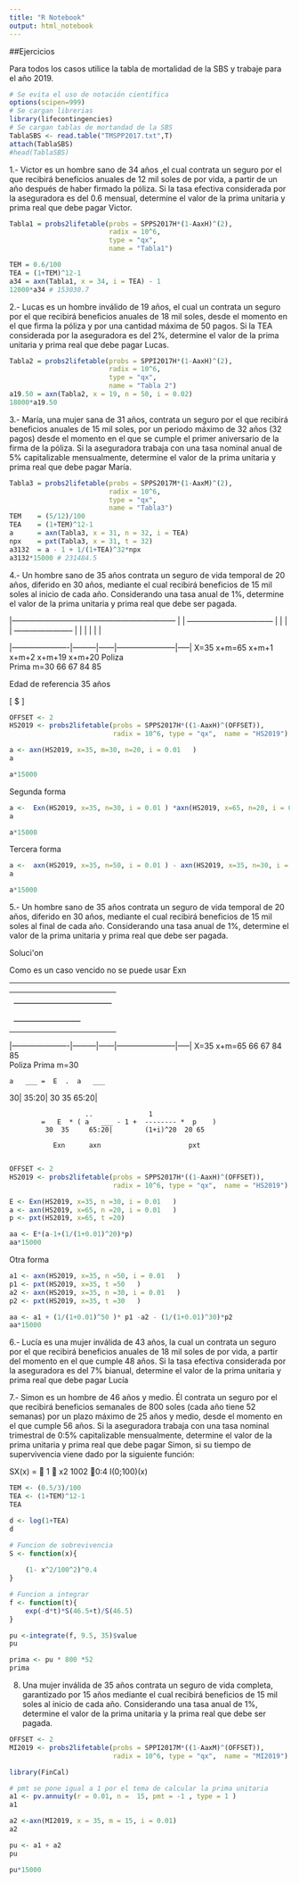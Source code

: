 ```yaml
---
title: "R Notebook"
output: html_notebook
---
```

##Ejercicios

Para todos los casos utilice la tabla de mortalidad de la SBS y trabaje para el año 2019.


```r
# Se evita el uso de notación científica
options(scipen=999)
# Se cargan librerias
library(lifecontingencies)
# Se cargan tablas de mortandad de la SBS
TablaSBS <- read.table("TMSPP2017.txt",T)
attach(TablaSBS)
#head(TablaSBS)
```


1.- Victor es un hombre sano de 34 años  ,el cual contrata un seguro por el que recibirá beneficios anuales de 12 mil soles de por vida, a partir de un año después de haber firmado la póliza. Si la tasa efectiva considerada por la aseguradora es del $0.6%$ mensual, determine el valor de la prima unitaria y prima real que debe pagar Victor.
```r
Tabla1 = probs2lifetable(probs = SPPS2017H*(1-AaxH)^(2), 
                         radix = 10^6,   
                         type = "qx",  
                         name = "Tabla1")

TEM = 0.6/100
TEA = (1+TEM)^12-1
a34 = axn(Tabla1, x = 34, i = TEA) - 1
12000*a34 # 153030.7

```

2.- Lucas es un hombre inválido de 19 años, el cual un contrata un seguro por el que recibirá beneficios anuales de 18 mil soles, desde el momento en el que firma la póliza y por una cantidad máxima de 50 pagos. Si la TEA considerada por la aseguradora es del 2%, determine el valor de la prima unitaria y prima real que debe pagar Lucas.

```r
Tabla2 = probs2lifetable(probs = SPPI2017H*(1-AaxH)^(2), 
                         radix = 10^6,   
                         type = "qx",  
                         name = "Tabla 2")
a19.50 = axn(Tabla2, x = 19, n = 50, i = 0.02)
18000*a19.50
```

3.- María, una mujer sana de 31 años, contrata un seguro por el que recibirá beneficios
anuales de 15 mil soles, por un periodo máximo de 32 años (32 pagos) desde el
momento en el que se cumple el primer aniversario de la firma de la póliza. Si la
aseguradora trabaja con una tasa nominal anual de 5% capitalizable mensualmente,
determine el valor de la prima unitaria y prima real que debe pagar María.

```r
Tabla3 = probs2lifetable(probs = SPPS2017M*(1-AaxM)^(2), 
                         radix = 10^6,   
                         type = "qx",  
                         name = "Tabla3")
TEM    = (5/12)/100
TEA    = (1+TEM)^12-1
a      = axn(Tabla3, x = 31, n = 32, i = TEA)
npx    = pxt(Tabla3, x = 31, t = 32)
a3132  = a - 1 + 1/(1+TEA)^32*npx
a3132*15000 # 231484.5
```

4.- Un hombre sano de 35 años contrata un seguro de vida temporal de 20 años, diferido
en 30 años, mediante el cual recibirá beneficios de 15 mil soles al inicio de cada año. Considerando una tasa anual de 1%, determine el valor de la prima unitaria y prima real que debe ser pagada.

|---------------------------------------------------------------
|                                                               |
---------------------------------                               |
|                                |                              |
-----------------------          |                              |
|                      |         |                              | 

|----------------------|---------|------|-----------------------|-----|
X=35                 x+m=65     x+m+1  x+m+2                  x+m+19 x+m+20 
Poliza                 
Prima                m=30        66      67                    84       85    

Edad de referencia  35 años 

\[ \Ax[m|]{\term{x}{n}}$  \]

```r
OFFSET <- 2
HS2019 <- probs2lifetable(probs = SPPS2017H*((1-AaxH)^(OFFSET)), 
                          radix = 10^6, type = "qx",  name = "HS2019")

a <- axn(HS2019, x=35, m=30, n=20, i = 0.01   )
a
```
```r
a*15000
```
Segunda forma
```r
a <-  Exn(HS2019, x=35, n=30, i = 0.01 ) *axn(HS2019, x=65, n=20, i = 0.01 )
a
```

```r
a*15000
```
Tercera forma
```r
a <-  axn(HS2019, x=35, n=50, i = 0.01 ) - axn(HS2019, x=35, n=30, i = 0.01 )
a
```
```r
a*15000
```
5.- Un hombre sano de 35 años contrata un seguro de vida temporal de 20 años, diferido
en 30 años, mediante el cual recibirá beneficios de 15 mil soles al final de cada año.
Considerando una tasa anual de 1%, determine el valor de la prima unitaria y prima
real que debe ser pagada.

Soluci\'on 

Como es un caso vencido no se puede usar Exn

-----------------------------------------------------------------------
|                                                                     |
 ----------------------------------------------------------------     |
|                                                               |     |
---------------------------------                               |     |
|                                |                              |     |
-----------------------          |                              |     |
|                      |         |                              |     |

|----------------------|---------|------|-----------------------|-----|
X=35                x+m=65       66     67                      84   85         
Poliza
Prima                m=30   

    a   ___ =  E  .  a   ___
 30| 35:20|  30 35    65:20|

                       ..              1
            =   E  * ( a   ___ - 1 +  -------- *  p    )   
             30  35     65:20|        (1+i)^20  20 65

               Exn      axn                      pxt
               
```r
OFFSET <- 2
HS2019 <- probs2lifetable(probs = SPPS2017H*((1-AaxH)^(OFFSET)), 
                          radix = 10^6, type = "qx",  name = "HS2019")

E <- Exn(HS2019, x=35, n =30, i = 0.01   )
a <- axn(HS2019, x=65, n =20, i = 0.01   )
p <- pxt(HS2019, x=65, t =20)

aa <- E*(a-1+(1/(1+0.01)^20)*p)
aa*15000
```
Otra forma

```r
a1 <- axn(HS2019, x=35, n =50, i = 0.01   )
p1 <- pxt(HS2019, x=35, t =50   )
a2 <- axn(HS2019, x=35, n =30, i = 0.01   )
p2 <- pxt(HS2019, x=35, t =30   )

aa <- a1 + (1/(1+0.01)^50 )* p1 -a2 - (1/(1+0.01)^30)*p2
aa*15000
```

6.- Lucía es una mujer inválida de 43 años, la cual un contrata un seguro por el que
recibirá beneficios anuales de 18 mil soles de por vida, a partir del momento en el
que cumple 48 años. Si la tasa efectiva considerada por la aseguradora es del 7%
bianual, determine el valor de la prima unitaria y prima real que debe pagar Lucía


7.- Simon es un hombre de 46 años y medio. Él contrata un seguro por el que recibirá
beneficios semanales de 800 soles (cada año tiene 52 semanas) por un plazo
máximo de 25 años y medio, desde el momento en el que cumple 56 años. Si la
aseguradora trabaja con una tasa nominal trimestral de 0:5% capitalizable
mensualmente, determine el valor de la prima unitaria y prima real que debe pagar
Simon, si su tiempo de supervivencia viene dado por la siguiente función:

SX(x) =

1 􀀀
x2
1002
0:4
I(0;100)(x)


```r
TEM <- (0.5/3)/100
TEA <- (1+TEM)^12-1
TEA

```

```r
d <- log(1+TEA)
d

```

```r
# Funcion de sobrevivencia
S <- function(x){
  
    (1- x^2/100^2)^0.4
}

# Funcion a integrar
f <- function(t){
    exp(-d*t)*S(46.5+t)/S(46.5)
}

pu <-integrate(f, 9.5, 35)$value
pu

```


```r
prima <- pu * 800 *52
prima
```


8. Una mujer inválida de 35 años contrata un seguro de vida completa, garantizado por
15 años mediante el cual recibirá beneficios de 15 mil soles al inicio de cada año.
Considerando una tasa anual de 1%, determine el valor de la prima unitaria y la
prima real que debe ser pagada.


```r
OFFSET <- 2
MI2019 <- probs2lifetable(probs = SPPI2017M*((1-AaxM)^(OFFSET)), 
                          radix = 10^6, type = "qx",  name = "MI2019")

```

```r
library(FinCal)

```

```r
# pmt se pone igual a 1 por el tema de calcular la prima unitaria
a1 <- pv.annuity(r = 0.01, n =  15, pmt = -1 , type = 1 )
a1
```
```r
a2 <-axn(MI2019, x = 35, m = 15, i = 0.01)
a2
```
```r
pu <- a1 + a2
pu
```

```r
pu*15000
```

